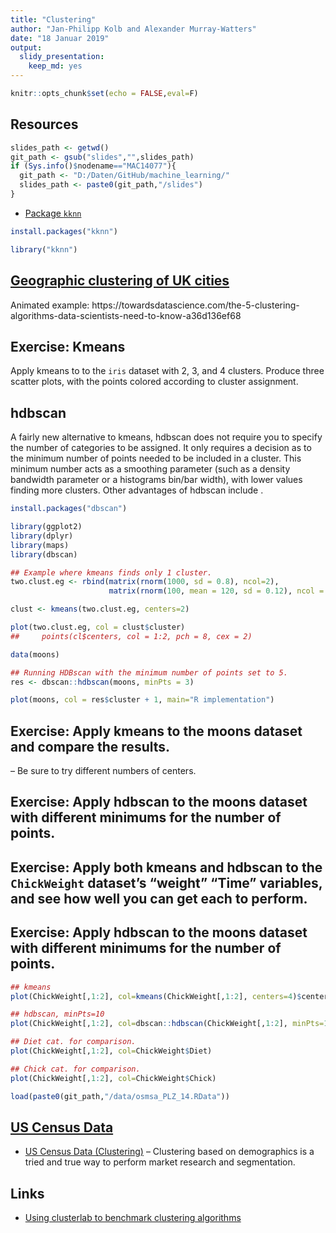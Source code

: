 ```yaml
---
title: "Clustering"
author: "Jan-Philipp Kolb and Alexander Murray-Watters"
date: "18 Januar 2019"
output: 
  slidy_presentation: 
    keep_md: yes
---
```


```r
knitr::opts_chunk$set(echo = FALSE,eval=F)
```




## Resources


```r
slides_path <- getwd()
git_path <- gsub("slides","",slides_path)
if (Sys.info()$nodename=="MAC14077"){
  git_path <- "D:/Daten/GitHub/machine_learning/"
  slides_path <- paste0(git_path,"/slides")
}
```


- [Package `kknn`](https://cran.r-project.org/web/packages/kknn/kknn.pdf)

```r
install.packages("kknn")
```

```r
library("kknn")
```


## [Geographic clustering of UK cities](https://www.r-bloggers.com/geographic-clustering-of-uk-cities/)

Animated example: 
https://towardsdatascience.com/the-5-clustering-algorithms-data-scientists-need-to-know-a36d136ef68


## Exercise: Kmeans

Apply kmeans to to the `iris` dataset with 2, 3, and 4
clusters. Produce three scatter plots, with the points colored
according to cluster assignment.



## hdbscan

A fairly new alternative to kmeans, hdbscan does not require you to
specify the number of categories to be assigned. It only requires a
decision as to the minimum number of points needed to be included in a
cluster. This minimum number acts as a smoothing parameter (such as a
density bandwidth parameter or a histograms bin/bar width), with lower
values finding more clusters. Other advantages of hdbscan include .

```r
install.packages("dbscan")
```



```r
library(ggplot2)
library(dplyr)
library(maps)
library(dbscan)

## Example where kmeans finds only 1 cluster.
two.clust.eg <- rbind(matrix(rnorm(1000, sd = 0.8), ncol=2),
                      matrix(rnorm(100, mean = 120, sd = 0.12), ncol = 2))

clust <- kmeans(two.clust.eg, centers=2)

plot(two.clust.eg, col = clust$cluster)
##     points(cl$centers, col = 1:2, pch = 8, cex = 2)


```

```r





data(moons)

## Running HDBscan with the minimum number of points set to 5.
res <- dbscan::hdbscan(moons, minPts = 3)

plot(moons, col = res$cluster + 1, main="R implementation")
```



## Exercise: Apply kmeans to the moons dataset and compare the results. 
-- Be sure to try different numbers of centers.


## Exercise: Apply hdbscan to the moons dataset with different minimums for the number of points. 

## Exercise: Apply both kmeans and hdbscan to the `ChickWeight` dataset's "weight" "Time" variables, and see how well you can get each to perform.




## Exercise: Apply hdbscan to the moons dataset with different minimums for the number of points. 
```r
## kmeans
plot(ChickWeight[,1:2], col=kmeans(ChickWeight[,1:2], centers=4)$centers)

## hdbscan, minPts=10
plot(ChickWeight[,1:2], col=dbscan::hdbscan(ChickWeight[,1:2], minPts=10)$cluster)

## Diet cat. for comparison.
plot(ChickWeight[,1:2], col=ChickWeight$Diet)

## Chick cat. for comparison.
plot(ChickWeight[,1:2], col=ChickWeight$Chick)


```


```r
load(paste0(git_path,"/data/osmsa_PLZ_14.RData"))
```



## [US Census Data](https://elitedatascience.com/datasets)

- [US Census Data (Clustering)](https://archive.ics.uci.edu/ml/datasets/US+Census+Data+%281990%29) – Clustering based on demographics is a tried and true way to perform market research and segmentation.



## Links

- [Using clusterlab to benchmark clustering algorithms](https://www.r-bloggers.com/using-clusterlab-to-benchmark-clustering-algorithms/)
